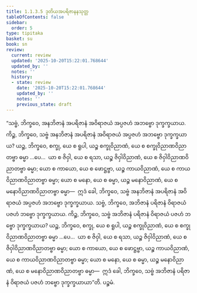 ```yaml
---
title: 1.1.3.5 ဒုတိယအပရိဇာနနသုတ္တ
tableOfContents: false
sidebar:
  order: 5
type: tipitaka
basket: su
book: sn
review:
  current: review
  updated: '2025-10-20T15:22:01.768644'
  updated_by: ''
  notes: ''
  history:
  - state: review
    date: '2025-10-20T15:22:01.768644'
    updated_by: ''
    notes: ''
    previous_state: draft
---
```



<DynamicBreadcrumb />


<ReviewStatus review={frontmatter.review} showDetails={true} />

<HypothesisAnnotation frontmatter={frontmatter} />

<Division number="27" book="sn" e="ch" v="18" p="283">

<Paragraph number="72" book="sn">
“သဗ္ဗံ, ဘိက္ခဝေ, အနဘိဇာနံ အပရိဇာနံ အဝိရာဇယံ အပ္ပဇဟံ အဘဗ္ဗော ဒုက္ခက္ခယာယ. ကိဉ္စ, ဘိက္ခဝေ, သဗ္ဗံ အနဘိဇာနံ အပရိဇာနံ အဝိရာဇယံ အပ္ပဇဟံ အဘဗ္ဗော ဒုက္ခက္ခယာယ? ယဉ္စ, ဘိက္ခဝေ, စက္ခု, ယေ စ ရူပါ, ယဉ္စ စက္ခုဝိညာဏံ, ယေ စ စက္ခုဝိညာဏဝိညာတဗ္ဗာ ဓမ္မာ …ပေ…  ယာ စ ဇိဝှါ, ယေ စ ရသာ, ယဉ္စ ဇိဝှါဝိညာဏံ, ယေ စ ဇိဝှါဝိညာဏဝိညာတဗ္ဗာ ဓမ္မာ; ယော စ ကာယော, ယေ စ ဖောဋ္ဌဗ္ဗာ, ယဉ္စ ကာယဝိညာဏံ, ယေ စ ကာယဝိညာဏဝိညာတဗ္ဗာ ဓမ္မာ; ယော စ မနော, ယေ စ ဓမ္မာ, ယဉ္စ မနောဝိညာဏံ, ယေ စ မနောဝိညာဏဝိညာတဗ္ဗာ ဓမ္မာ—  ဣဒံ ခေါ, ဘိက္ခဝေ, သဗ္ဗံ အနဘိဇာနံ အပရိဇာနံ အဝိရာဇယံ အပ္ပဇဟံ အဘဗ္ဗော ဒုက္ခက္ခယာယ.
</Paragraph>

<Paragraph number="73" book="sn">
သဗ္ဗံ, ဘိက္ခဝေ, အဘိဇာနံ ပရိဇာနံ ဝိရာဇယံ ပဇဟံ ဘဗ္ဗော ဒုက္ခက္ခယာယ. ကိဉ္စ, ဘိက္ခဝေ, သဗ္ဗံ အဘိဇာနံ ပရိဇာနံ ဝိရာဇယံ ပဇဟံ ဘဗ္ဗော ဒုက္ခက္ခယာယ? ယဉ္စ, ဘိက္ခဝေ, စက္ခု, ယေ စ ရူပါ, ယဉ္စ စက္ခုဝိညာဏံ, ယေ စ စက္ခုဝိညာဏဝိညာတဗ္ဗာ ဓမ္မာ …ပေ…  ယာ စ ဇိဝှါ, ယေ စ ရသာ, ယဉ္စ ဇိဝှါဝိညာဏံ, ယေ စ ဇိဝှါဝိညာဏဝိညာတဗ္ဗာ ဓမ္မာ; ယော စ ကာယော, ယေ စ ဖောဋ္ဌဗ္ဗာ, ယဉ္စ ကာယဝိညာဏံ, ယေ စ ကာယဝိညာဏဝိညာတဗ္ဗာ ဓမ္မာ; ယော စ မနော, ယေ စ ဓမ္မာ, ယဉ္စ မနောဝိညာဏံ, ယေ စ မနောဝိညာဏဝိညာတဗ္ဗာ ဓမ္မာ—  ဣဒံ ခေါ, ဘိက္ခဝေ, သဗ္ဗံ အဘိဇာနံ ပရိဇာနံ ဝိရာဇယံ ပဇဟံ ဘဗ္ဗော ဒုက္ခက္ခယာယာ”တိ.

</Paragraph>
</Division>

<Paragraph number="74" type="center" book="sn">
ပဉ္စမံ.
</Paragraph>